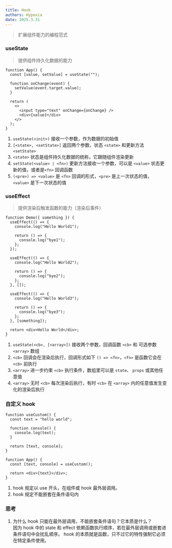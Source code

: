 ```yaml
---
title: Hook
authors: Hypoxia
date: 2025.3.31
---
```



> 扩展组件能力的编程范式

### useState

> 提供组件持久化数据的能力

```tsx
function App() {
  const [value, setValue] = useState("");

  function onChange(event) {
    setValue(event.target.value);
  }

  return (
    <>
      <input type="text" onChange={onChange} />
      <div>{value}</div>
    </>
  );
}
```

1. `useState(<init>)` 接收一个参数，作为数据的初始值
2. `[<state>, <setState>]` 返回两个参数，状态 `<state>` 和更新方法 `<setState>`
3. `<state>` 状态是组件持久化数据的统称，它跟随组件渲染更新
4. `setState(<value> | <fn>)` 更新方法接收一个参数，可以是 `<value>` 状态更新的值，或者是`<fn>` 回调函数
5. `(<pre>) => <value>` 是 `<fn>` 回调的形式，`<pre>` 是上一次状态的值，`<value>` 是下一次状态的值

### useEffect

> 提供渲染后触发函数的能力（渲染后事件）

```tsx
function Demo({ something }) {
  useEffect(() => {
    console.log("Hello World1");

    return () => {
      console.log("bye1");
    };
  });

  useEffect(() => {
    console.log("Hello World2");

    return () => {
      console.log("bye2");
    };
  }, []);

  useEffect(() => {
    console.log("Hello World3");

    return () => {
      console.log("bye3");
    };
  }, [something]);

  return <div>Hello World</div>;
}
```

1. `useState(<cb>, [<array>])` 接收两个参数，回调函数 `<cb>` 和 可选参数 `<array>` 数组
2. `<cb>` 回调会在渲染后执行，回调形式如下 `() => <fn>`，`<fn>` 是函数它会在 `<cb>` 前执行
3. `<array>` 进一步约束 `<cb>` 执行条件，数组里可以是 `state`、 `props` 或其他任意值
4. `<array>` 无时 `<cb>` 每次渲染后执行，有时 `<cb>` 在 `<array>` 内的任意值发生变化的渲染后执行

### 自定义 hook

```tsx
function useCustom() {
  const text = "hello world";

  function console() {
    console.log(text);
  }

  return [text, console];
}

function App() {
  const [text, console] = useCustom();

  return <div>{text}</div>;
}
```

1. hook 规定以 use 开头，在组件或 hook 最外层调用。
2. hook 规定不能嵌套在条件语句内

### 思考

1. 为什么 hook 只能在最外层调用，不能嵌套条件语句？它本质是什么？  
   因为 hook 中的 state 和 effect 依赖函数执行顺序，若在最外层调用或嵌套进条件语句中会扰乱顺序。
   hook 的本质就是函数，只不过它的特性强制它必须在特定条件使用。
